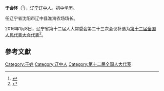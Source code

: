 '''于会怀'''（{{bd|1958年|4月|}}<ref>{{cite news|title=代表信息|url=http://210.82.31.1:8084/delegate/viewDelegate.action?dbid=200812302517|accessdate=2016-07-25|newspaper=中国人大网|archive-url=https://web.archive.org/web/20190221190014/http://www.npc.gov.cn/delegate/viewDelegate.action?dbid=200812302517|archive-date=2019-02-21|dead-url=yes}}</ref>），[[辽宁|辽宁]][[辽中|辽中]]人。初中学历。

任辽宁省沈阳市辽中县淮海农场场长。

2016年1月8日，辽宁省第十二届人大常委会第二十三次会议补选为[[第十二届全国人民代表大会代表|第十二届全国人民代表大会代表]]<ref>{{cite news|title=第十二届全国人民代表大会常务委员会代表资格审查委员会关于个别代表的代表资格的报告（2016年2月26日第十二届全国人民代表大会常务委员会第十九次会议通过）|url=http://www.npc.gov.cn/wxzl/gongbao/2016-06/03/content_1993633.htm|accessdate=2016-07-25|newspaper=中国人大网|archive-date=2016-08-28|archive-url=https://web.archive.org/web/20160828185757/http://www.npc.gov.cn/wxzl/gongbao/2016-06/03/content_1993633.htm|dead-url=no}}</ref>。

==參考文獻==
{{reflist}}

[[Category:于姓|Category:于姓]]
[[Category:辽中人|Category:辽中人]]
[[Category:第十二届全国人大代表|Category:第十二届全国人大代表]]